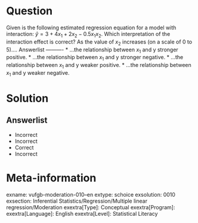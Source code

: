 Question
========

Given is the following estimated regression equation for a model with interaction: $\hat{y} = 3+4x_{1}+2x_{2}-0.5x_{1}x_{2}$. Which interpretation of the interaction effect is correct? As the value of $x_{2}$ increases (on a scale of 0 to 5).... 
Answerlist
----------
* ...the relationship between $x_{1}$ and y stronger positive.
* ...the relationship between $x_{1}$ and y stronger negative.
* ...the relationship between $x_{1}$ and y weaker positive.
* ...the relationship between $x_{1}$ and y weaker negative.


Solution
========

Answerlist
----------
* Incorrect
* Incorrect
* Correct
* Incorrect

Meta-information
================
exname: vufgb-moderation-010--en
extype: schoice
exsolution: 0010
exsection: Inferential Statistics/Regression/Multiple linear regression/Moderation
exextra[Type]: Conceptual
exextra[Program]: 
exextra[Language]: English
exextra[Level]: Statistical Literacy
